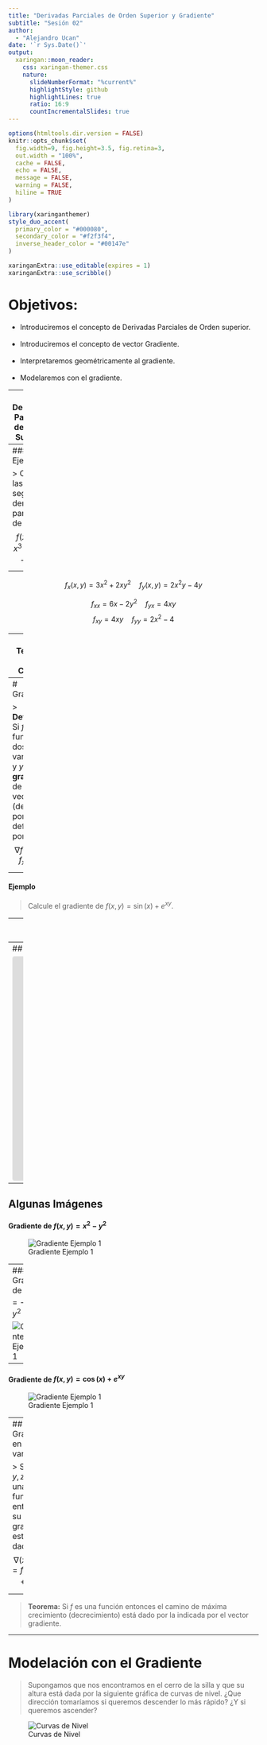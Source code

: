 ```yaml
---
title: "Derivadas Parciales de Orden Superior y Gradiente"
subtitle: "Sesión 02"  
author: 
  - "Alejandro Ucan"
date: '`r Sys.Date()`'
output:
  xaringan::moon_reader:
    css: xaringan-themer.css
    nature:
      slideNumberFormat: "%current%"
      highlightStyle: github
      highlightLines: true
      ratio: 16:9
      countIncrementalSlides: true
---
```


```r
options(htmltools.dir.version = FALSE)
knitr::opts_chunk$set(
  fig.width=9, fig.height=3.5, fig.retina=3,
  out.width = "100%",
  cache = FALSE,
  echo = FALSE,
  message = FALSE, 
  warning = FALSE,
  hiline = TRUE
)
```

```r
library(xaringanthemer)
style_duo_accent(
  primary_color = "#000080",
  secondary_color = "#f2f3f4",
  inverse_header_color = "#00147e"
)
```

```r
xaringanExtra::use_editable(expires = 1)
xaringanExtra::use_scribble()
```
# Objetivos:

  * Introduciremos el concepto de Derivadas Parciales de Orden superior. <br/><br/>
  * Introduciremos el concepto de vector Gradiente. <br/><br/>
  * Interpretaremos geométricamente al gradiente. <br/><br/>
  * Modelaremos con el gradiente.

---
# Derivadas Parciales de Orden Superior

> Si $f$ es una función de dos variables, entonces $$f_x \mbox{ y } f_y$$ son funciones de varias variables también. Por lo que también podemos encontrar sus derivadas parciales: $$(f_x)_x,\, (f_x)_y,\, (f_y)_x,\, (f_y)_y.$$
Que miden las razones de cambio (parcial) en las razones de cambio.

---
#### Ejemplo:

> Calcule las segundas derivadas parciales de $$f(x,y)=x^3+x^2y^2-2y^2.$$

--
$$f_x(x,y)=3x^2 +2xy^2 \quad f_y(x,y)=2x^2y-4y$$

$$f_{xx}= 6x-2y^2 \quad f_{yx}=4xy$$ 
$$f_{xy}=4xy \quad f_{yy}=2x^2-4$$

---
## Teorema de Clairaut

> __Teorema:__ Supongamos que $f$ está definido en una región de $\mathbb{R}^2$ que contenga al punto $(a,b).$ Si las funciones $f_{xy}$ y $f_{yx}$ son continuas en $D,$ entonces $$f_{xy}(a,b)=f_{yx}(a,b).$$

---
# Gradiente

> __Definición:__ Si $f$ es una función de dos variables $x$ y $y,$ el __gradiente__ de $f$ es el vector (denotado por $\nabla f$ ) definido por $$\nabla f(x,y) =f_x \mathbf{i} +f_y \mathbf{j}.$$

--

#### Ejemplo

> Calcule el gradiente de $f(x,y)=\sin(x)+e^{xy}.$

--
$$\nabla f(x,y)=(\cos(x)+ye^{xy})\mathbf{i}+xe^{xy}\mathbf{j}.$$

---
## Interpretación geométrica del Gradiente

<iframe src="https://www.geogebra.org/classic/fasatszx?embed" width="1000" height="450" allowfullscreen style="border: 1px solid #e4e4e4;border-radius: 4px;" frameborder="0"></iframe>

---
## Algunas Imágenes

#### Gradiente de $f(x,y)=x^2-y^2$

![Gradiente Ejemplo 1](Gradiente_Hiperboloid.png)

---
#### Gradiente de $f(x,y)=-x^2-y^2$

![Gradiente Ejemplo 1](Gradiente_Pintura.png)


---

#### Gradiente de $f(x,y)=\cos(x)+e^{xy}$

![Gradiente Ejemplo 1](Gradiente_Ejemplo.png)


---
## Gradiente en tres variables

> Si $f(x,y,z)$ es una función, entonces su gradiente está dado por $$\nabla (x,y,z)=f_x\mathbf{i}+f_y\mathbf{j}+f_z\mathbf{k}.$$

--

> __Teorema:__ Si $f$ es una función entonces el camino de máxima crecimiento (decrecimiento) está dado por la indicada por el vector gradiente.

---
# Modelación con el Gradiente

> Supongamos que nos encontramos en el cerro de la silla y que su altura está dada por la siguiente gráfica de curvas de nivel. ¿Que dirección tomaríamos si queremos descender lo más rápido? ¿Y si queremos ascender?

![Curvas de Nivel](LevelsE1A1.png)